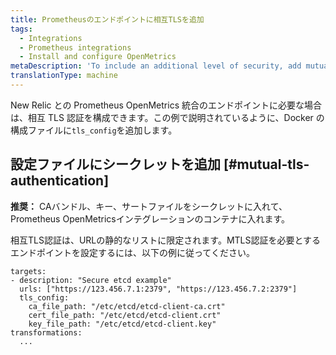 ```yaml
---
title: Prometheusのエンドポイントに相互TLSを追加
tags:
  - Integrations
  - Prometheus integrations
  - Install and configure OpenMetrics
metaDescription: 'To include an additional level of security, add mutual TLS to your Docker or Kubernetes config file for the Prometheus OpenMetrics integration with New Relic.'
translationType: machine
---
```


New Relic との Prometheus OpenMetrics 統合のエンドポイントに必要な場合は、相互 TLS 認証を構成できます。この例で説明されているように、Docker の構成ファイルに`tls_config`を追加します。

## 設定ファイルにシークレットを追加 [#mutual-tls-authentication]

**推奨：** CAバンドル、キー、サートファイルをシークレットに入れて、Prometheus OpenMetricsインテグレーションのコンテナに入れます。

相互TLS認証は、URLの静的なリストに限定されます。MTLS認証を必要とするエンドポイントを設定するには、以下の例に従ってください。

```
targets:
- description: "Secure etcd example"
  urls: ["https://123.456.7.1:2379", "https://123.456.7.2:2379"]
  tls_config:
    ca_file_path: "/etc/etcd/etcd-client-ca.crt"
    cert_file_path: "/etc/etcd/etcd-client.crt"
    key_file_path: "/etc/etcd/etcd-client.key"
transformations:
  ...
```